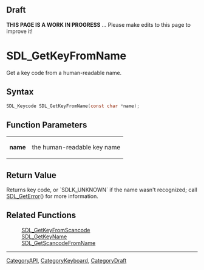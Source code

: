 
== Draft ==


'''THIS PAGE IS A WORK IN PROGRESS''' ... Please make edits to this page to improve it!


= SDL_GetKeyFromName =

Get a key code from a human-readable name.

== Syntax ==

<syntaxhighlight lang='c'>
SDL_Keycode SDL_GetKeyFromName(const char *name);
</syntaxhighlight>

== Function Parameters ==

{|
|'''name'''
|the human-readable key name
|}

== Return Value ==

Returns key code, or `SDLK_UNKNOWN` if the name wasn't recognized; call
[[SDL_GetError]]() for more information.



== Related Functions ==

:[[SDL_GetKeyFromScancode]]
:[[SDL_GetKeyName]]
:[[SDL_GetScancodeFromName]]

----
[[CategoryAPI]], [[CategoryKeyboard]], [[CategoryDraft]]


